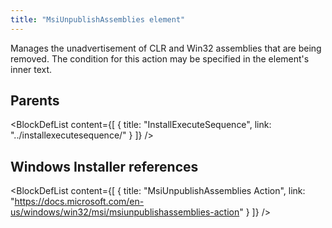 ```yaml
---
title: "MsiUnpublishAssemblies element"
---
```



Manages the unadvertisement of CLR and Win32 assemblies that are being removed. The condition for this action may be specified in the element's inner text.


## Parents

<BlockDefList content={[
    {
      title: "InstallExecuteSequence",
      link: "../installexecutesequence/"
    }
  ]}
/>

## Windows Installer references

<BlockDefList content={[
    {
      title: "MsiUnpublishAssemblies Action",
      link: "https://docs.microsoft.com/en-us/windows/win32/msi/msiunpublishassemblies-action"
    }
  ]}
/>
